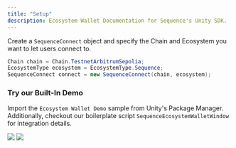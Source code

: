 ---
title: "Setup"
description: Ecosystem Wallet Documentation for Sequence's Unity SDK.
---

Create a `SequenceConnect` object and specify the Chain and Ecosystem you want to let users connect to.

```csharp
Chain chain = Chain.TestnetArbitrumSepolia;
EcosystemType ecosystem = EcosystemType.Sequence;
SequenceConnect connect = new SequenceConnect(chain, ecosystem);
```

### Try our Built-In Demo

Import the `Ecosystem Wallet Demo` sample from Unity's Package Manager. Additionally, checkout our boilerplate
script `SequenceEcosystemWalletWindow` for integration details.

<Frame>
    <img src="/images/unity/ecosystem-wallet-demo.png" />
</Frame>

<Frame>
    <img src="/images/unity/ecosystem-wallet-setup.png" />
</Frame>
